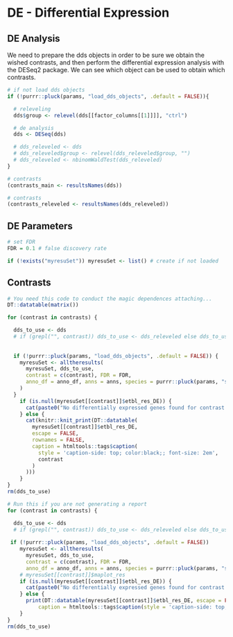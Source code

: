 
# DE - Differential Expression

## DE Analysis

We need to prepare the dds objects in order to be sure we obtain the wished contrasts, and then perform the differential expression analysis with the DESeq2 package. We can see which object can be used to obtain which contrasts.

```r
# if not load dds objects 
if (!purrr::pluck(params, "load_dds_objects", .default = FALSE)){

  # releveling
  dds$group <- relevel(dds[[factor_columns[[1]]]], "ctrl")

  # de analysis
  dds <- DESeq(dds)

  # dds_releveled <- dds
  # dds_releveled$group <- relevel(dds_releveled$group, "")
  # dds_releveled <- nbinomWaldTest(dds_releveled)
}
```

```r
# contrasts
(contrasts_main <- resultsNames(dds))
```
```r
# contrasts
(contrasts_releveled <- resultsNames(dds_releveled))
```

## DE Parameters

```r
# set FDR 
FDR = 0.1 # false discovery rate
```

```r
if (!exists("myresuSet")) myresuSet <- list() # create if not loaded
```

## Contrasts

<!-- <details>

<summary>click here to display DE results of </summary> -->

```r
# You need this code to conduct the magic dependences attaching...
DT::datatable(matrix())
```


```r

for (contrast in contrasts) {

  dds_to_use <- dds
  # if (grepl("", contrast)) dds_to_use <- dds_releveled else dds_to_use <- dds # If you use a releveled object you cchange this line
 
 
  if (!purrr::pluck(params, "load_dds_objects", .default = FALSE)) {
    myresuSet <- alltheresults(
      myresuSet, dds_to_use,
      contrast = c(contrast), FDR = FDR,
      anno_df = anno_df, anns = anns, species = purrr::pluck(params, "species", .default = "Mm")
    )
  }
    if (is.null(myresuSet[[contrast]]$etbl_res_DE)) {
      cat(paste0("No differentially expressed genes found for contrast ", contrast, ". Consider increasing the FDR threshold."))
    } else {
      cat(knitr::knit_print(DT::datatable(
        myresuSet[[contrast]]$etbl_res_DE,
        escape = FALSE,
        rownames = FALSE,
        caption = htmltools::tags$caption(
          style = 'caption-side: top; color:black;; font-size: 2em',
          contrast
        )
      )))
    }
}
rm(dds_to_use)
```

```r
# Run this if you are not generating a report
for (contrast in contrasts) {

  dds_to_use <- dds
  # if (grepl("", contrast)) dds_to_use <- dds_releveled else dds_to_use <- dds # If you use a releveled object you cchange this line
 
 if (!purrr::pluck(params, "load_dds_objects", .default = FALSE))
    myresuSet <- alltheresults(
      myresuSet, dds_to_use,
      contrast = c(contrast), FDR = FDR,
      anno_df = anno_df, anns = anns, species = purrr::pluck(params, "species", .default = "Mm"))
    # myresuSet[[contrast]]$maplot_res
    if (is.null(myresuSet[[contrast]]$etbl_res_DE)) {
      cat(paste0("No differentially expressed genes found for contrast ", contrast, ". Consider increasing the FDR threshold."))
    } else {
      print(DT::datatable(myresuSet[[contrast]]$etbl_res_DE, escape = FALSE, rownames = FALSE, 
          caption = htmltools::tags$caption(style = 'caption-side: top; color:black;; font-size: 2em', contrast)))
    }
}
rm(dds_to_use)
```


